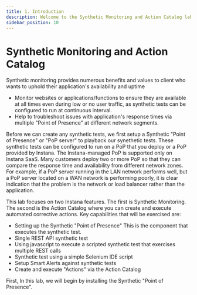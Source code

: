 ```yaml
---
title: 1. Introduction
description: Welcome to the Synthetic Monitoring and Action Catalog lab
sidebar_position: 10
---
```


# Synthetic Monitoring and Action Catalog

Synthetic monitoring provides numerous benefits and values to client who wants to uphold their application's availability and uptime
- Monitor websites or applications/functions to ensure they are available at all times even during low or no user traffic, as synthetic tests can be configured to run at continuous interval.
- Help to troubleshoot issues with application's response times via multiple "Point of Presence" at different network segments.

Before we can create any synthetic tests, we first setup a Synthetic "Point of Presence" or "PoP server" to playback our synethetic tests.
These synthetic tests can be configured to run on a PoP that you deploy or a PoP provided by Instana. The Instana-managed PoP is supported only on Instana SaaS.
Many customers deploy two or more PoP so that they can compare the response time and availability from different network zones.
For example, if a PoP server running in the LAN network performs well, but a PoP server located on a WAN network is performing poorly, it is clear indication that the problem is the network or load balancer rather than the application.

This lab focuses on two Instana features.  The first is Synthetic Monitoring.  The second is the Action Catalog where you can create and execute automated corrective actions.
Key capabilities that will be exercised are:
- Setting up the Synthetic "Point of Presence"  This is the component that executes the synthetic test.
- Single REST API synthetic test
- Using javascript to execute a scripted synthetic test that exercises multiple REST calls
- Synthetic test using a simple Selenium IDE script
- Setup Smart Alerts against synthetic tests
- Create and execute "Actions" via the Action Catalog

First, In this lab, we will begin by installing the Synthetic "Point of Presence".